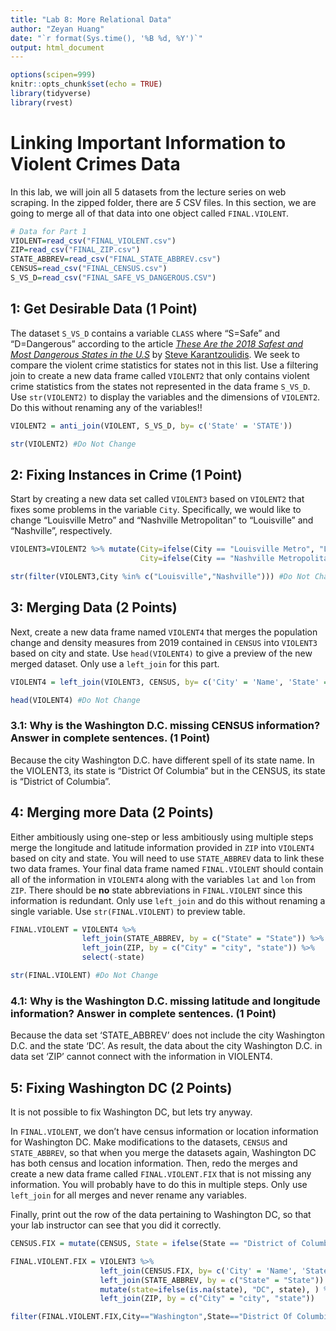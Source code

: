 ```yaml
---
title: "Lab 8: More Relational Data"
author: "Zeyan Huang"
date: "`r format(Sys.time(), '%B %d, %Y')`"
output: html_document
---
```



```r
options(scipen=999)
knitr::opts_chunk$set(echo = TRUE)
library(tidyverse)
library(rvest)
```

# Linking Important Information to Violent Crimes Data

In this lab, we will join all 5 datasets from the lecture series on web scraping. In the zipped folder, there are *5* CSV files. In this section, we are going to merge all of that data into one object called `FINAL.VIOLENT`. 

```r
# Data for Part 1
VIOLENT=read_csv("FINAL_VIOLENT.csv")
ZIP=read_csv("FINAL_ZIP.csv")
STATE_ABBREV=read_csv("FINAL_STATE_ABBREV.csv")
CENSUS=read_csv("FINAL_CENSUS.csv")
S_VS_D=read_csv("FINAL_SAFE_VS_DANGEROUS.CSV")
```

## 1: Get Desirable Data (1 Point)

The dataset `S_VS_D` contains a variable `CLASS` where "S=Safe" and "D=Dangerous" according to the article *[These Are the 2018 Safest and Most Dangerous States in the U.S](https://www.securitysales.com/fire-intrusion/2018-safest-most-dangerous-states-us/)* by [Steve Karantzoulidis](https://www.securitysales.com/author/stevek/). We seek to compare the violent crime statistics for states not in this list. Use a filtering join to create a new data frame called `VIOLENT2` that only contains violent crime statistics from the states not represented in the data frame `S_VS_D`.  Use `str(VIOLENT2)` to display the variables and the dimensions of `VIOLENT2`. Do this without renaming any of the variables!!


```r
VIOLENT2 = anti_join(VIOLENT, S_VS_D, by= c('State' = 'STATE'))

str(VIOLENT2) #Do Not Change
```

## 2: Fixing Instances in Crime (1 Point)

Start by creating a new data set called `VIOLENT3` based on `VIOLENT2` that fixes some problems in the variable `City`. Specifically, we would like to change "Louisville Metro" and "Nashville Metropolitan" to "Louisville" and "Nashville", respectively. 

```r
VIOLENT3=VIOLENT2 %>% mutate(City=ifelse(City == "Louisville Metro", "Louisville", City),
                             City=ifelse(City == "Nashville Metropolitan", "Nashville", City))

str(filter(VIOLENT3,City %in% c("Louisville","Nashville"))) #Do Not Change
```

## 3: Merging Data (2 Points)

Next, create a new data frame named `VIOLENT4` that merges the population change and density measures from 2019 contained in `CENSUS` into `VIOLENT3` based on city and state. Use `head(VIOLENT4)` to give a preview of the new merged dataset. Only use a `left_join` for this part.

```r
VIOLENT4 = left_join(VIOLENT3, CENSUS, by= c('City' = 'Name', 'State' = 'State'))

head(VIOLENT4) #Do Not Change
```

### 3.1: Why is the Washington D.C. missing CENSUS information? Answer in complete sentences. (1 Point)
Because the city Washington D.C. have different spell of its state name. In the VIOLENT3, its state is "District Of Columbia" but in the CENSUS, its state is "District of Columbia".


## 4: Merging more Data (2 Points)

Either ambitiously using one-step or less ambitiously using multiple steps merge the longitude and latitude information provided in `ZIP` into  `VIOLENT4` based on city and state. You will need to use `STATE_ABBREV` data to link these two data frames. Your final data frame named `FINAL.VIOLENT` should contain all of the information in `VIOLENT4` along with the variables `lat` and `lon` from `ZIP`. There should be **no** state abbreviations in `FINAL.VIOLENT` since this information is redundant.  Only use `left_join` and do this without renaming a single variable. Use `str(FINAL.VIOLENT)` to preview table.

```r
FINAL.VIOLENT = VIOLENT4 %>%
                left_join(STATE_ABBREV, by = c("State" = "State")) %>%
                left_join(ZIP, by = c("City" = "city", "state")) %>%
                select(-state)

str(FINAL.VIOLENT) #Do Not Change
```

### 4.1: Why is the Washington D.C. missing latitude and longitude information? Answer in complete sentences. (1 Point)
Because the data set 'STATE_ABBREV' does not include the city Washington D.C. and the state 'DC'. As result, the data about the city Washington D.C. in data set 'ZIP' cannot connect with the information in VIOLENT4.

## 5: Fixing Washington DC (2 Points)

It is not possible to fix Washington DC, but lets try anyway.

In `FINAL.VIOLENT`, we don't have census information or location information for Washington DC. Make modifications to the datasets, `CENSUS` and `STATE_ABBREV`, so that when you merge the datasets again, Washington DC has both census and location information. Then, redo the merges and create a new data frame called `FINAL.VIOLENT.FIX` that is not missing any information. You will probably have to do this in multiple steps. Only use `left_join` for all merges and never rename any variables.

Finally, print out the row of the data pertaining to Washington DC, so that your lab instructor can see that you did it correctly. 

```r
CENSUS.FIX = mutate(CENSUS, State = ifelse(State == "District of Columbia", "District Of Columbia", State))

FINAL.VIOLENT.FIX = VIOLENT3 %>%
                    left_join(CENSUS.FIX, by= c('City' = 'Name', 'State' = 'State')) %>%
                    left_join(STATE_ABBREV, by = c("State" = "State")) %>%
                    mutate(state=ifelse(is.na(state), "DC", state), ) %>%
                    left_join(ZIP, by = c("City" = "city", "state"))

filter(FINAL.VIOLENT.FIX,City=="Washington",State=="District Of Columbia") # Do Not Change
```
